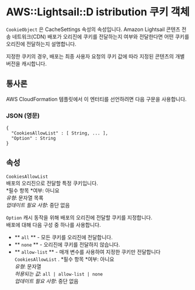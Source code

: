# AWS::Lightsail::D istribution 쿠키 객체

`CookieObject` 은 CacheSettings 속성의 속성입니다. Amazon Lightsail 콘텐츠 전송 네트워크(CDN) 배포가 오리진에 쿠키를 전달하는지 여부와 전달한다면 어떤 쿠키를 오리진에 전달하는지 설명합니다.

지정한 쿠키의 경우, 배포는 최종 사용자 요청의 쿠키 값에 따라 지정된 콘텐츠의 개별 버전을 캐시합니다.

## 통사론

AWS CloudFormation 템플릿에서 이 엔터티를 선언하려면 다음 구문을 사용합니다.

### JSON (영문)

```
{
  "CookiesAllowList" : [ String, ... ],
  "Option" : String
}
```

## 속성

`CookiesAllowList`  
배포의 오리진으로 전달할 특정 쿠키입니다.  
*필수 항목 *여부: 아니요  
_유형_: 문자열 목록  
_업데이트 필요 사항_: 중단 없음

`Option` 캐시 동작을 위해 배포의 오리진에 전달할 쿠키를 지정합니다.  
배포에 대해 다음 구성 중 하나를 사용합니다.

- ** `all` ** - 모든 쿠키를 오리진에 전달합니다.
- ** `none` ** - 오리진에 쿠키를 전달하지 않습니다.
- ** `allow-list` ** - 매개 변수를 사용하여 지정한 쿠키만 전달합니다 `CookiesAllowList` .
  *필수 항목 *여부: 아니요  
  _유형_: 문자열  
  _허용되는 값_: `all | allow-list | none`  
  _업데이트 필요 사항_: 중단 없음
